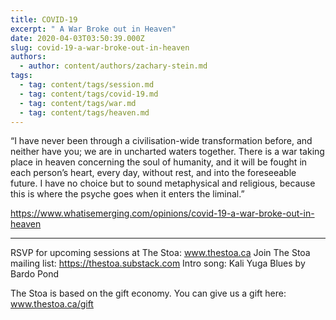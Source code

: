 ```yaml
---
title: COVID-19
excerpt: " A War Broke out in Heaven"
date: 2020-04-03T03:50:39.000Z
slug: covid-19-a-war-broke-out-in-heaven
authors:
  - author: content/authors/zachary-stein.md
tags:
  - tag: content/tags/session.md
  - tag: content/tags/covid-19.md
  - tag: content/tags/war.md
  - tag: content/tags/heaven.md
---
```


“I have never been through a civilisation-wide transformation before, and neither have you; we are in uncharted waters together. There is a war taking place in heaven concerning the soul of humanity, and it will be fought in each person’s heart, every day, without rest, and into the foreseeable future. I have no choice but to sound metaphysical and religious, because this is where the psyche goes when it enters the liminal.”

https://www.whatisemerging.com/opinions/covid-19-a-war-broke-out-in-heaven

***

RSVP for upcoming sessions at The Stoa: www.thestoa.ca
Join The Stoa mailing list: https://thestoa.substack.com
Intro song: Kali Yuga Blues by Bardo Pond

The Stoa is based on the gift economy. You can give us a gift here: www.thestoa.ca/gift

